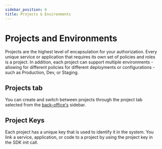 ```yaml
---
sidebar_position: 6
title: Projects & Environments
---
```


# Projects and Environments

Projects are the highest level of encapsulation for your authorization. Every unique service or application that requires its own set of policies and roles is a project.
In addition, each project can support multiple environments - allowing for different policies for different deployments or configurations - such as Production, Dev, or Staging.

## Projects tab

You can create and switch between projects through the project tab selected from the [back-office's](https://app.permit.io) sidebar.

## Project Keys

Each project has a unique key that is used to identify it in the system.
You link a service, application, or code to a project by using the project key in the SDK init call.
